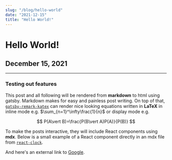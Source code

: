 ```yaml
---
slug: "/blog/hello-world"
date: "2021-12-15"
title: "Hello World!"
---
```



# Hello World!
## December 15, 2021
---
### Testing out features

This post and all following will be rendered from **markdown** to html using gatsby. Markdown makes for easy and painless post writing. On top of that, [`gatsby-remark-katex`](https://www.gatsbyjs.com/plugins/gatsby-remark-katex/?=gatsby-remark-) can render nice looking equations written in **LaTeX** in inline mode e.g. $\sum_{n=1}^\infty\frac{1}{n}$ or display mode e.g.

$$
P(A\vert B)=\frac{P(B\vert A)P(A)}{P(B)}
$$

To make the posts interactive, they will include React components using **mdx**. Below is a small example of a React component directly in an mdx file from [`react-clock`](https://github.com/wojtekmaj/react-clock).

<LiveClock />

And here's an external link to [Google](https://google.com).